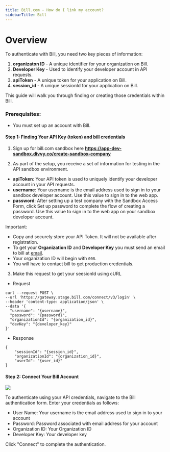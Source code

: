 ```yaml
---
title: Bill.com - How do I link my account?
sidebarTitle: Bill
---
```



# Overview

To authenticate with Bill, you need two key pieces of information:
1. **organizaton ID** - A unique identifier for your organization on Bill.
2. **Developer Key** - Used to identify your developer account in API requests.
3. **apiToken** - A unique token for your application on Bill.
4. **session_id** - A unique sessionId for your application on Bill.


This guide will walk you through finding or creating those credentials within Bill.


### Prerequisites:

- You must set up an account with Bill.


#### Step 1: Finding Your API Key (token) and bill credentials
1. Sign up for bill.com sandbox here **https://app-dev-sandbox.divvy.co/create-sandbox-company**


2. As part of the setup, you receive a set of information for testing in the API sandbox environment.
- **apiToken**: Your API token is used to uniquely identify your developer account in your API requests.
- **username**: Your username is the email address used to sign in to your sandbox developer account. Use this value to sign in to the web app.
- **password**: After setting up a test company with the Sandbox Access Form, click Set up password to complete the flow of creating a password.
Use this value to sign in to the web app on your sandbox developer account.

Important:
- Copy and securely store your API Token. It will not be available after registration.
- To get your **Organization ID** and **Developer Key** you must send an email to bill at [email](developerprogram@hq.bill.com).
- Your organization ID will begin with `008`.
- You will have to contact bill to get production credentials.

3. Make this request to get your seesionId using cURL

- Request
```
curl --request POST \
--url 'https://gateway.stage.bill.com/connect/v3/login' \
--header 'content-type: application/json' \
--data '{
  "username": "{username}", 
  "password": "{password}",
  "organizationId": "{organization_id}", 
  "devKey": "{developer_key}"
}'
```

- Response
```
{
    "sessionId": "{session_id}",
    "organizationId": "{organization_id}",
    "userId": "{user_id}"
}
```



#### Step 2: Connect Your Bill Account

<img src="/integrations/all/bill/nango_connect_ui.png" />

To authenticate using your API credentials, navigate to the Bill authentication form.
Enter your credentials as follows:
- User Name: Your username is the email address used to sign in to your account
- Password: Password associated with email address for your account
- Organization ID: Your Organization ID
- Developer Key: Your developer key

Click "Connect" to complete the authentication.
